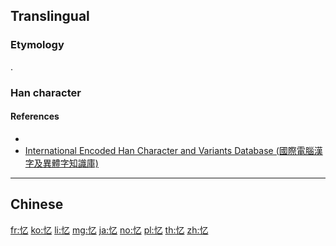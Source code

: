 {{also|憶}}
==Translingual==

===Etymology===
{{Han simp|憶|f=意|t=乙}}. {{Han compound|ls=psc|心|c1=s|t1=heart|alt1=忄|乙|c2=p}}

===Han character===
{{Han char|rn=61|rad=心|as=1|sn=4|canj=PN|four=97010|ids=⿰忄乙}}

====References====
* {{Han ref|hdz=42268.02|uh=5FC6}}
* [http://chardb.iis.sinica.edu.tw/char/11230 International Encoded Han Character and Variants Database (國際電腦漢字及異體字知識庫)]

----

==Chinese==
{{zh-see|憶}}

[[fr:忆]]
[[ko:忆]]
[[li:忆]]
[[mg:忆]]
[[ja:忆]]
[[no:忆]]
[[pl:忆]]
[[th:忆]]
[[zh:忆]]